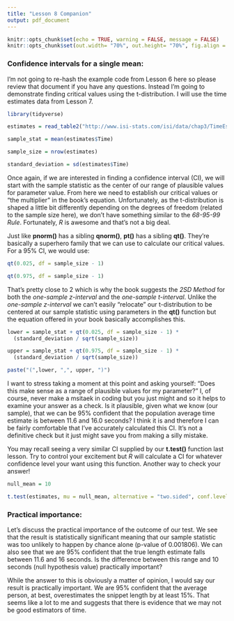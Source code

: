 ```yaml
---
title: "Lesson 8 Companion"
output: pdf_document
---
```


```r
knitr::opts_chunk$set(echo = TRUE, warning = FALSE, message = FALSE)
knitr::opts_chunk$set(out.width= "70%", out.height= "70%", fig.align = "center")
```

### Confidence intervals for a single mean:

I'm not going to re-hash the example code from Lesson 6 here so please review that document if you have any questions. Instead I'm going to demonstrate finding critical values using the t-distribution. I will use the time estimates data from Lesson 7.

```r
library(tidyverse)

estimates = read_table2("http://www.isi-stats.com/isi/data/chap3/TimeEstimate.txt")

sample_stat = mean(estimates$Time)

sample_size = nrow(estimates)

standard_deviation = sd(estimates$Time)
```
Once again, if we are interested in finding a confidence interval (CI), we will start with the sample statistic as the center of our range of plausible values for parameter value. From here we need to establish our critical values or "the multiplier" in the book's equation. Unfortunately, as the t-distribution is shaped a little bit differently depending on the degrees of freedom (related to the sample size here), we don't have something similar to the *68-95-99 Rule*. Fortunately, *R* is awesome and that's not a big deal.

Just like **pnorm()** has a sibling **qnorm()**, **pt()** has a sibling **qt()**. They're basically a superhero family that we can use to calculate our critical values. For a 95% CI, we would use:

```r
qt(0.025, df = sample_size - 1)

qt(0.975, df = sample_size - 1)
```
That's pretty close to 2 which is why the book suggests the *2SD Method* for both the *one-sample z-interval* and the *one-sample t-interval*. Unlike the *one-sample z-interval* we can't easily "relocate" our t-distribution to be centered at our sample statistic using parameters in the **qt()** function but the equation offered in your book basically accomplishes this.

```r
lower = sample_stat + qt(0.025, df = sample_size - 1) * 
  (standard_deviation / sqrt(sample_size))

upper = sample_stat + qt(0.975, df = sample_size - 1) * 
  (standard_deviation / sqrt(sample_size))

paste("(",lower, ",", upper, ")")
```
I want to stress taking a moment at this point and asking yourself: "Does this make sense as a range of plausible values for my parameter?" I, of course, never make a msitaek in coding but you just might and so it helps to examine your answer as a check. Is it plausible, given what we know (our sample), that we can be 95% confident that the population average time estimate is between 11.6 and 16.0 seconds? I think it is and therefore I can be fairly comfortable that I've accurately calculated this CI. It's not a definitive check but it just might save you from making a silly mistake.

You may recall seeing a very similar CI supplied by our **t.test()** function last lesson. Try to control your excitement but *R* will calculate a CI for whatever confidence level your want using this function. Another way to check your answer!
```r
null_mean = 10

t.test(estimates, mu = null_mean, alternative = "two.sided", conf.level = 0.95)
```

### Practical importance:
Let's discuss the practical importance of the outcome of our test. We see that the result is statistically significant meaning that our sample statistic was too unlikely to happen by chance alone (p-value of 0.001806). We can also see that we are 95% confident that the true length estimate falls between 11.6 and 16 seconds. Is the difference between this range and 10 seconds (null hypothesis value) practically important? 

While the answer to this is obviously a matter of opinion, I would say our result is practically important. We are 95% confident that the average person, at best, overestimates the snippet length by at least 15%. That seems like a lot to me and suggests that there is evidence that we may not be good estimators of time. 